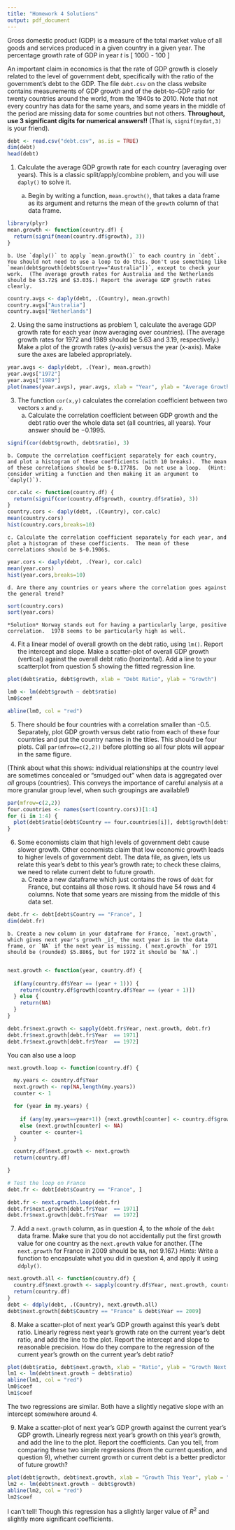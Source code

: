 ```yaml
---
title: "Homework 4 Solutions"
output: pdf_document
---
```


Gross domestic product (GDP) is a measure of the total market value of all goods and services produced in a given country in a given year.  The percentage growth rate of GDP in year $t$ is 
\[
100\times\left(\frac{GDP_{t+1} - GDP_{t}}{GDP_{t}}\right) - 100
\]

An important claim in economics is that the rate of GDP growth is closely related to the level of government debt, specifically with the ratio of the government's debt to the GDP.  The file `debt.csv` on the class website contains measurements of GDP growth and of the debt-to-GDP ratio for twenty countries around the world, from the 1940s to 2010.  Note that not every country has data for the same years, and some years in the middle of the period are missing data for some countries but not others. __Throughout, use 3 significant digits for numerical answers!!__ (That is, `signif(mydat,3)` is your friend).


```r
debt <- read.csv("debt.csv", as.is = TRUE)
dim(debt)
head(debt)
```

1.  Calculate the average GDP growth rate for each country (averaging over years).  This is a classic split/apply/combine problem, and you will use `daply()` to solve it. 

    a. Begin by writing a function, `mean.growth()`, that takes a data frame as its argument and returns the mean of the `growth` column of that data frame.

```r
library(plyr)
mean.growth <- function(country.df) {
  return(signif(mean(country.df$growth), 3))
}
```
    b. Use `daply()` to apply `mean.growth()` to each country in `debt`. You should not need to use a loop to do this. Don't use something like `mean(debt$growth[debt$Country=="Australia"])`, except to check your work.  (The average growth rates for Australia and the Netherlands should be $3.72$ and $3.03$.) Report the average GDP growth rates clearly.
    
```r
country.avgs <- daply(debt, .(Country), mean.growth)
country.avgs["Australia"]
country.avgs["Netherlands"]
```

2. Using the same instructions as problem 1, calculate the average GDP growth rate for each year (now averaging over countries). (The average growth rates for 1972 and 1989 should be $5.63$ and $3.19$, respectively.)  Make a plot of the growth rates (y-axis) versus the year (x-axis). Make sure the axes are labeled appropriately.

```r
year.avgs <- daply(debt, .(Year), mean.growth)
year.avgs["1972"]
year.avgs["1989"]
plot(names(year.avgs), year.avgs, xlab = "Year", ylab = "Average Growth")
```

3. The function `cor(x,y)` calculates the correlation coefficient between two vectors `x` and `y`.
    a. Calculate the correlation coefficient between GDP growth and the debt ratio over the whole data set (all countries, all years).  Your answer should be $-0.1995$.
    
```r
signif(cor(debt$growth, debt$ratio), 3)
```
    b. Compute the correlation coefficient separately for each country, and plot a histogram of these coefficients (with 10 breaks).  The mean of these correlations should be $-0.1778$.  Do not use a loop.  (Hint: consider writing a function and then making it an argument to `daply()`).
    
```r
cor.calc <- function(country.df) {
  return(signif(cor(country.df$growth, country.df$ratio), 3))
}
country.cors <- daply(debt, .(Country), cor.calc)
mean(country.cors)
hist(country.cors,breaks=10)
```

    c. Calculate the correlation coefficient separately for each year, and plot a histogram of these coefficients.  The mean of these correlations should be $-0.1906$.
    
```r
year.cors <- daply(debt, .(Year), cor.calc)
mean(year.cors)
hist(year.cors,breaks=10)
```
    
    d. Are there any countries or years where the correlation goes against the general trend?
    
```r
sort(country.cors)
sort(year.cors)
```
    
    *Solution* Norway stands out for having a particularly large, positive correlation.  1978 seems to be particularly high as well.
    
4. Fit a linear model of overall growth on the debt ratio, using `lm()`. Report the intercept and slope.  Make a scatter-plot of overall GDP growth (vertical) against the overall debt ratio (horizontal).  Add a line to your scatterplot from question 5 showing the fitted regression line.

```r
plot(debt$ratio, debt$growth, xlab = "Debt Ratio", ylab = "Growth")

lm0 <- lm(debt$growth ~ debt$ratio)
lm0$coef

abline(lm0, col = "red")
```

5. There should be four countries with a correlation smaller than -0.5. Separately, plot GDP growth versus debt ratio from each of these four countries and put the country names in the titles. This should be four plots. Call `par(mfrow=c(2,2))` before plotting so all four plots will appear in the same figure.  

(Think about what this shows: individual relationships at the country level are sometimes concealed or "smudged out" when data is  aggregated over _all_ groups (countries). This conveys the importance of careful analysis at a more granular group level, when such groupings are available!)

```r
par(mfrow=c(2,2))
four.countries <- names(sort(country.cors))[1:4]
for (i in 1:4) {
  plot(debt$ratio[debt$Country == four.countries[i]], debt$growth[debt$Country == four.countries[i]], xlab = "Debt Ratio", ylab = "Growth", main = four.countries[i])
}
```

6. Some economists claim that high levels of government debt cause slower growth.  Other economists claim that low economic growth leads to higher levels of government debt.  The data file, as given, lets us relate this year's debt to this year's growth rate; to check these claims, we need to relate current debt to future growth.
    a. Create a new dataframe which just contains the rows of `debt` for France, but contains all those rows.  It should have 54 rows and 4 columns.  Note that some years are missing from the middle of this data set.
    
```r
debt.fr <- debt[debt$Country == "France", ]
dim(debt.fr)
```

    b. Create a new column in your dataframe for France, `next.growth`, which gives next year's growth _if_ the next year is in the data frame, or `NA` if the next year is missing. (`next.growth` for 1971 should be (rounded) $5.886$, but for 1972 it should be `NA`.)
        
```r
next.growth <- function(year, country.df) {
  
  if(any(country.df$Year == (year + 1))) {
    return(country.df$growth[country.df$Year == (year + 1)])
  } else {
    return(NA)
  }
}

debt.fr$next.growth <- sapply(debt.fr$Year, next.growth, debt.fr)
debt.fr$next.growth[debt.fr$Year  == 1971]
debt.fr$next.growth[debt.fr$Year  == 1972]
```
  
You can also use a loop 

```r
next.growth.loop <- function(country.df) {

  my.years <- country.df$Year
  next.growth <- rep(NA,length(my.years)) 
  counter <- 1

  for (year in my.years) {
  
    if (any(my.years==year+1)) {next.growth[counter] <- country.df$growth[counter+1]}
    else (next.growth[counter] <- NA)
    counter <- counter+1
  }

  country.df$next.growth <- next.growth
  return(country.df)

}

# Test the loop on France 
debt.fr <- debt[debt$Country == "France", ]

debt.fr <- next.growth.loop(debt.fr)
debt.fr$next.growth[debt.fr$Year  == 1971]
debt.fr$next.growth[debt.fr$Year  == 1972]
```
     
  
    
7. Add a `next.growth` column, as in question 4, to the _whole_ of the `debt` data frame.  Make sure that you do not accidentally put the first growth value for one country as the `next.growth` value for another.  (The `next.growth` for France in 2009 should be `NA`, not $9.167$.)  _Hints_: Write a function to encapsulate what you did in question 4, and apply it using `ddply()`.

```r
next.growth.all <- function(country.df) {
  country.df$next.growth <- sapply(country.df$Year, next.growth, country.df)
  return(country.df)
}
debt <- ddply(debt, .(Country), next.growth.all)
debt$next.growth[debt$Country == "France" & debt$Year == 2009]
```

8. Make a scatter-plot of next year's GDP growth against this year's debt ratio.  Linearly regress next year's growth rate on the current year's debt ratio, and add the line to the plot.  Report the intercept and slope to reasonable precision.  How do they compare to the regression of the current year's growth on the current year's debt ratio?

```r
plot(debt$ratio, debt$next.growth, xlab = "Ratio", ylab = "Growth Next Year")
lm1 <- lm(debt$next.growth ~ debt$ratio)
abline(lm1, col = "red")
lm0$coef
lm1$coef
```

The two regressions are similar.  Both have a slightly negative slope with an intercept somewhere around 4.

9. Make a scatter-plot of next year's GDP growth against the current year's GDP growth.  Linearly regress next year's growth on this year's growth, and add the line to the plot.  Report the coefficients.  Can you tell, from comparing these two simple regressions (from the current question, and question 9), whether current growth or current debt is a better predictor of future growth?

```r
plot(debt$growth, debt$next.growth, xlab = "Growth This Year", ylab = "Growth Next Year")
lm2 <- lm(debt$next.growth ~ debt$growth)
abline(lm2, col = "red")
lm2$coef
```

I can't tell!  Though this regression has a slightly larger value of $R^2$ and slightly more significant coefficients.

